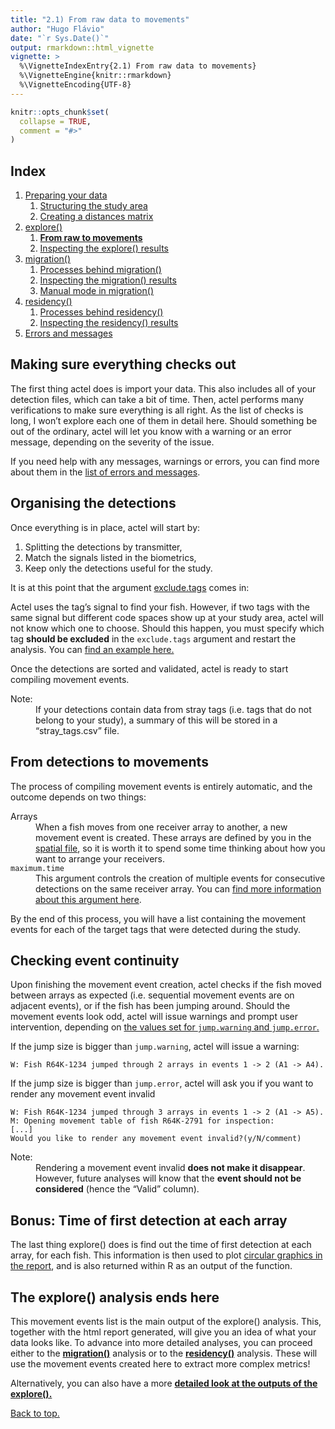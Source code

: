 ```yaml
---
title: "2.1) From raw data to movements"
author: "Hugo Flávio"
date: "`r Sys.Date()`"
output: rmarkdown::html_vignette
vignette: >
  %\VignetteIndexEntry{2.1) From raw data to movements}
  %\VignetteEngine{knitr::rmarkdown}
  %\VignetteEncoding{UTF-8}
---
```


```r
knitr::opts_chunk$set(
  collapse = TRUE,
  comment = "#>"
)
```

## Index

1. [Preparing your data](a-0_workspace_requirements.html)
    1. [Structuring the study area](a-1_study_area.html)
    1. [Creating a distances matrix](a-2_distances_matrix.html)
1. [explore()](b-0_explore.html)
    1. [__From raw to movements__](b-1_explore_processes.html)
    1. [Inspecting the explore() results](b-2_explore_results.html)
1. [migration()](c-0_migration.html)
    1. [Processes behind migration()](c-1_migration_processes.html)
    1. [Inspecting the migration() results](c-2_migration_results.html)
    1. [Manual mode in migration()](c-3_migration_manual_mode.html)
1. [residency()](d-0_residency.html)
    1. [Processes behind residency()](d-1_residency_processes.html)
    1. [Inspecting the residency() results](d-2_residency_results.html)
1. [Errors and messages](e-0_messages.html)


## Making sure everything checks out

The first thing actel does is import your data. This also includes all of your detection files, which can take a bit of time. Then, actel performs many verifications to make sure everything is all right. As the list of checks is long, I won't explore each one of them in detail here. Should something be out of the ordinary, actel will let you know with a warning or an error message, depending on the severity of the issue. 

If you need help with any messages, warnings or errors, you can find more about them in the [list of errors and messages](e-0_messages.html).

## Organising the detections

Once everything is in place, actel will start by:

1. Splitting the detections by transmitter,
2. Match the signals listed in the biometrics, 
3. Keep only the detections useful for the study. 

It is at this point that the argument [exclude.tags](b-0_explore.html#exclude.tags) comes in:

Actel uses the tag's signal to find your fish. However, if two tags with the same signal but different code spaces show up at your study area, actel will not know which one to choose. Should this happen, you must specify which tag **should be excluded** in the `exclude.tags` argument and restart the analysis. You can [find an example here.](b-0_explore.html#exclude.tags)

Once the detections are sorted and validated, actel is ready to start compiling movement events.

Note:
  : If your detections contain data from stray tags (i.e. tags that do not belong to your study), a summary of this will be stored in a "stray_tags.csv" file.

## From detections to movements

The process of compiling movement events is entirely automatic, and the outcome depends on two things:

Arrays
  : When a fish moves from one receiver array to another, a new movement event is created. These arrays are defined by you in the [spatial file](a-0_workspace_requirements.html#spatial-file), so it is worth it to spend some time thinking about how you want to arrange your receivers.

`maximum.time`
  : This argument controls the creation of multiple events for consecutive detections on the same receiver array. You can [find more information about this argument here](b-0_explore.html#maximum.time).

By the end of this process, you will have a list containing the movement events for each of the target tags that were detected during the study.

## Checking event continuity

Upon finishing the movement event creation, actel checks if the fish moved between arrays as expected (i.e. sequential movement events are on adjacent events), or if the fish has been jumping around. Should the movement events look odd, actel will issue warnings and prompt user intervention, depending on [the values set for `jump.warning` and `jump.error`.](b-0_explore.html#jump.warning-and-jump.error)

If the jump size is bigger than `jump.warning`, actel will issue a warning:

````
W: Fish R64K-1234 jumped through 2 arrays in events 1 -> 2 (A1 -> A4).
````

If the jump size is bigger than `jump.error`, actel will ask you if you want to render any movement event invalid

````
W: Fish R64K-1234 jumped through 3 arrays in events 1 -> 2 (A1 -> A5).
M: Opening movement table of fish R64K-2791 for inspection:
[...]
Would you like to render any movement event invalid?(y/N/comment)
````

Note:
  : Rendering a movement event invalid **does not make it disappear**. However, future analyses will know that the **event should not be considered** (hence the "Valid" column).


## Bonus: Time of first detection at each array

The last thing explore() does is find out the time of first detection at each array, for each fish. This information is then used to plot [circular graphics in the report](b-2_explore_results.html#times), and is also returned within R as an output of the function.


## The explore() analysis ends here

This movement events list is the main output of the explore() analysis. This, together with the html report generated, will give you an idea of what your data looks like. To advance into more detailed analyses, you can proceed either to the __[migration()](c-0_migration.html)__ analysis or to the __[residency()](d-0_residency.html)__ analysis. These will use the movement events created here to extract more complex metrics!

Alternatively, you can also have a more __[detailed look at the outputs of the explore().](b-2_explore_results.html)__

[Back to top.](#)

